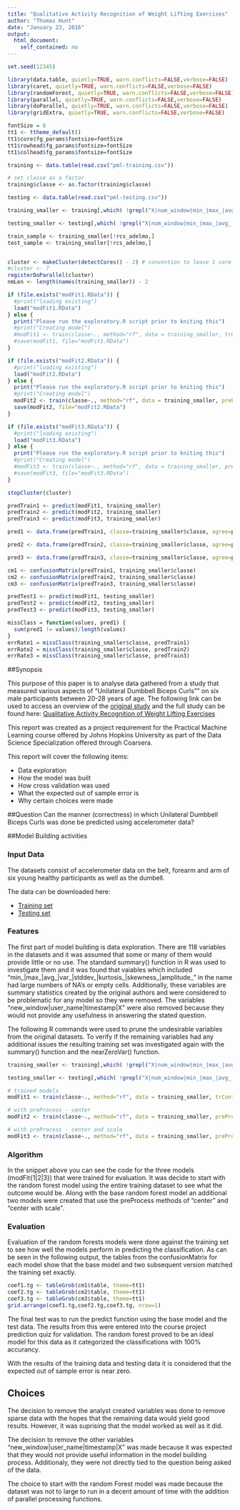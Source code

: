 ```yaml
---
title: "Qualitative Activity Recognition of Weight Lifting Exercises"
author: "Thomas Hunt"
date: "January 23, 2016"
output: 
  html_document: 
    self_contained: no
---
```


```r
set.seed(12345)

library(data.table, quietly=TRUE, warn.conflicts=FALSE,verbose=FALSE)
library(caret, quietly=TRUE, warn.conflicts=FALSE,verbose=FALSE)
library(randomForest, quietly=TRUE, warn.conflicts=FALSE,verbose=FALSE)
library(parallel, quietly=TRUE, warn.conflicts=FALSE,verbose=FALSE)
library(doParallel, quietly=TRUE, warn.conflicts=FALSE,verbose=FALSE)
library(gridExtra, quietly=TRUE, warn.conflicts=FALSE,verbose=FALSE)

fontSize = 8
tt1 <- ttheme_default()
tt1$core$fg_params$fontsize=fontSize
tt1$rowhead$fg_params$fontsize=fontSize
tt1$colhead$fg_params$fontsize=fontSize

training <- data.table(read.csv("pml-training.csv"))

# set classe as a factor
training$classe <- as.factor(training$classe)

testing <- data.table(read.csv("pml-testing.csv"))

training_smaller <- training[,which( !grepl("X|num_window|min_|max_|avg_|var_|stddev_|kurtosis_|skewness_|amplitude_|new_window|user_name|timestamp",colnames(training) ) ), with=FALSE ]

testing_smaller <- testing[,which( !grepl("X|num_window|min_|max_|avg_|var_|stddev_|kurtosis_|skewness_|amplitude_|new_window|user_name|timestamp",colnames(testing) ) ), with=FALSE ]

train_sample <- training_smaller[!rcs_adelmo,]
test_sample <- training_smaller[!rcs_adelmo,]


cluster <- makeCluster(detectCores() - 2) # convention to leave 1 core for OS
#cluster <- 7
registerDoParallel(cluster)
nmLen <- length(names(training_smaller)) - 2

if (file.exists("modFit1.RData")) {
  #print("loading existing")
  load("modFit1.RData")
} else {
  print("Please run the exploratory.R script prior to kniting this")
  #print("Creating model")
  #modFit1 <- train(classe~., method="rf", data = training_smaller, trControl = fitControl)
  #save(modFit1, file="modFit1.RData")
}

if (file.exists("modFit2.RData")) {
  #print("loading existing")
  load("modFit2.RData")
} else {
  print("Please run the exploratory.R script prior to kniting this")
  #print("Creating model")
  modFit2 <- train(classe~., method="rf", data = training_smaller, preProcess=c("center"), trControl = fitControl)
  save(modFit2, file="modFit2.RData")
}

if (file.exists("modFit3.RData")) {
  #print("loading existing")
  load("modFit3.RData")
} else {
  print("Please run the exploratory.R script prior to kniting this")
  #print("Creating model")
  #modFit3 <- train(classe~., method="rf", data = training_smaller, preProcess=c("center", "scale"), trControl = fitControl)
  #save(modFit3, file="modFit3.RData")
}

stopCluster(cluster)

predTrain1 <- predict(modFit1, training_smaller)
predTrain2 <- predict(modFit2, training_smaller)
predTrain3 <- predict(modFit3, training_smaller)

pred1 <- data.frame(predTrain1, classe=training_smaller$classe, agree=predTrain1 == training_smaller$classe)

pred2 <- data.frame(predTrain2, classe=training_smaller$classe, agree=predTrain2 == training_smaller$classe)

pred3 <- data.frame(predTrain3, classe=training_smaller$classe, agree=predTrain3 == training_smaller$classe)

cm1 <- confusionMatrix(predTrain1, training_smaller$classe)
cm2 <- confusionMatrix(predTrain2, training_smaller$classe)
cm3 <- confusionMatrix(predTrain3, training_smaller$classe)

predTest1 <- predict(modFit1, testing_smaller)
predTest2 <- predict(modFit2, testing_smaller)
predTest3 <- predict(modFit3, testing_smaller)

missClass = function(values, pred1) {
  sum(pred1 != values)/length(values)
}
errRate1 = missClass(training_smaller$classe, predTrain1)
errRate2 = missClass(training_smaller$classe, predTrain2)
errRate3 = missClass(training_smaller$classe, predTrain3)

```

##Synopsis

This purpose of this paper is to analyse data gathered from a study that measured various aspects of "Unilateral Dumbbell Biceps Curls"" on six male participants between 20-28 years of age.  The following link can be used to access an overview of the [original study](http://groupware.les.inf.puc-rio.br/har) and the full study can be found here: [Qualitative Activity Recognition of Weight Lifting Exercises](http://groupware.les.inf.puc-rio.br/work.jsf?p1=11201)

This report was created as a project requirement for the Practical Machine Learning course offered by Johns Hopkins University as part of the Data Science Specialization offered through Coarsera.

This report will cover the following items:

+ Data exploration
+ How the model was built
+ How cross validation was used
+ What the expected out of sample error is
+ Why certain choices were made


##Question
Can the manner (correctness) in which Unilateral Dumbbell Biceps Curls was done be predicted using accelerometer data?  


##Model Building activities

### Input Data
The datasets consist of accelerometer data on the belt, forearm and arm of six young healthy participants as well as the dumbell.

The data can be downloaded here:

+ [Training set](https://d396qusza40orc.cloudfront.net/predmachlearn/pml-training.csv)
+ [Testing set](https://d396qusza40orc.cloudfront.net/predmachlearn/pml-testing.csv)

 
### Features
The first part of model building is data exploration.  There are 118 variables in the datasets and it was assumed that some or many of them would provide little or no use.  The standard summary() function in R was used to investigate them and it was found that vaiables which included "min_|max_|avg_|var_|stddev_|kurtosis_|skewness_|amplitude_" in the name had large numbers of NA's or empty cells. Additionally, these variables are summary statistics created by the original authors and were considered to be problematic for any model so they were removed.  The variables "new_window|user_name|timestamp|X" were also removed because they would not provide any usefulness in answering the stated question.

The following R commands were used to prune the undesirable variables from the original datasets.  To verify if the remaining variables had any additional issues the resulting training set was investigated again with the summary() function and the nearZeroVar() function.

```r
training_smaller <- training[,which( !grepl("X|num_window|min_|max_|avg_|var_|stddev_|kurtosis_|skewness_|amplitude_|new_window|user_name|timestamp",colnames(training) ) ), with=FALSE ]

testing_smaller <- testing[,which( !grepl("X|num_window|min_|max_|avg_|var_|stddev_|kurtosis_|skewness_|amplitude_|new_window|user_name|timestamp",colnames(testing) ) ), with=FALSE ]

# trained models
modFit1 <- train(classe~., method="rf", data = training_smaller, trControl = fitControl)

# with preProcess - center
modFit2 <- train(classe~., method="rf", data = training_smaller, preProcess=c("center"), trControl = fitControl)

# with preProcess - center and scale
modFit3 <- train(classe~., method="rf", data = training_smaller, preProcess=c("center", "scale"), trControl = fitControl)

```



### Algorithm
In the snippet above you can see the code for the three models (modFit{1|2|3}) that were trained for evaluation.  It was decide to start with the random forest model using the entire training dataset to see what the outcome would be.  Along with the base random forest model an additional two models were created that use the preProcess methods of "center" and  "center with scale".


### Evaluation
Evaluation of the random forests models were done against the training set to see how well the models perform in predicting the classification.  As can be seen in the following output, the tables from the confusionMatrix for each model show that the base model and two subsequent version matched the training set exactly.

```r
coef1.tg <- tableGrob(cm1$table, theme=tt1)
coef2.tg <- tableGrob(cm2$table, theme=tt1)
coef3.tg <- tableGrob(cm3$table, theme=tt1)
grid.arrange(coef1.tg,coef2.tg,coef3.tg, nrow=1)

```


The final test was to run the predict function using the base model and the test data.  The results from this were entered into the course project prediction quiz for validation.  The random forest proved to be an ideal model for this data as it categorized the classifications with 100% accurancy.

With the results of the training data and testing data it is considered that the expected out of sample error is near zero.

## Choices
The decision to remove the analyst created variables was done to remove sparse data with the hopes that the remaining data would yield good results.  However, it was suprising that the model worked as well as it did.  

The decision to remove the other variables "new_window|user_name|timestamp|X" was made because it was expected that they would not provide useful information in the model building process.  Additionaly, they were not directly tied to the question being asked of the data.

The choice to start with the random Forest model was made because the dataset was not to large to run in a decent amount of time with the addition of parallel processing functions.


